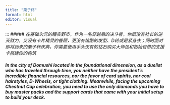 ```yaml
---
title: "栗子杯"
format: html
editor: visual
---
```

::: 
##### *在基础次元的瞳实野市，作为一名穿越后的决斗者，你既没有社长的逆天财力，又没有卡片精灵的眷顾，更没有炫酷的发型、D轮或是紧身衣；同时面对即将到来的栗子杯庆典，你需要使用手头仅有的钻石购买大师包和初始自带的支援卡搭建你的构筑*

##### *In the city of Domushi located in the foundational dimension, as a duelist who has traveled through time, you neither have the president's incredible financial resources, nor the favor of card spirits, nor cool hairstyles, D-Wheels, or tight clothing. Meanwhile, facing the upcoming Chestnut Cup celebration, you need to use the only diamonds you have to buy master packs and the support cards that came with your initial setup to build your deck.*